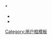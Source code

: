 {{Userbox
  |border-c = #000000
  |border-s = 1
  |id-c     = #FFFFFF
  |id-s     = 11
  |id-fc    = #FF0000
  |info-c   = grey
  |info-s   = 11
  |info-fc  = #000000
  |id       = <span lang="en">6:48</span>
  |info     = [[花泽香菜|-{<span lang="ja"><span style="color: white;">兵庫北</span></span>}-]] [[:Category:丧心病狂的香菜粉|<span lang="ja"><span style="color: #000000;">☔🌧️</span></span>]] <br/><span lang="en"><span style="color:#CC6699;">19<span style="font-size: smaller" >℃</span></span> 60<span style="font-size: smaller" >%</span>/40<span style="font-size: smaller" >%</span></span>
  |nocat    = {{{nocat|}}}
  |usercategory=丧心病狂的香菜粉}}<noinclude>
<br style="clear: both;" />
*{{cite news|url=http://pic.people.com.cn/n/2013/0517/c1016-21519725.html|title=网友凑齐亚洲“表情三巨头” 姚明憨笑上榜|author=陈海飞|work=[[现代快报]]}}
*{{cite news|url=http://epaper.bjnews.com.cn/html/2013-06/18/content_440675.htm?div=3|title=请允许我做一个“兵库北”的表情|work=[[新京报]]}}
*{{cite news|url=http://dz.xdkb.net/html/2013-12/31/content_315810.htm|title=2013年最难忘的30个瞬间（一）|work=[[现代快报]]|author=吴双 王月 褚倩怡 吴杰}}

[[Category:用户框模板]]
</noinclude>